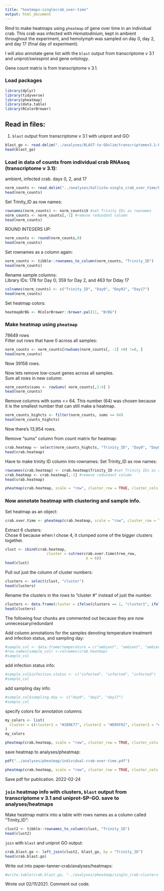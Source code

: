 ```yaml
---
title: "heatmaps-singlecrab_over-time"
output: html_document
---
```

Rmd to make heatmaps using `pheatmap` of gene over time in an individual crab. This crab was infected with _Hematodinium_, kept in ambient throughout the experiment, and hemolymph was sampled on day 0, day 2, and day 17 (final day of experiment). 

I will also annotate gene list with the `blast` output from transcriptome v 3.1 and uniprot/swissprot and gene ontology. 

Gene count matrix is from transcriptome v 3.1. 

### Load packages
```r
library(dplyr)
library(tidyverse)
library(pheatmap)
library(data.table)
library(RColorBrewer)
```

## Read in files: 

1. `blast` output from transcriptome v 3.1 with uniprot and GO:
```r
blast_go <- read.delim("../analyses/BLAST-to-GOslim/transcriptomev3.1-blast-uniprotGO.tab", header = TRUE)
head(blast_go)
```

### Load in data of counts from individual crab RNAseq (transcriptome v 3.1): 

ambient, infected crab. days 0, 2, and 17
```r
norm_counts <- read.delim("../analyses/kallisto-single_crab_over_time/kallisto-single-crab.isoform.counts.matrix")
head(norm_counts)
```

Set Trinity_ID as row names:
```r
rownames(norm_counts) <- norm_counts$X #set Trinity IDs as rownames
norm_counts <- norm_counts[,-1] #remove redundant column
head(norm_counts)
```

ROUND INTEGERS UP:
```r
norm_counts <- round(norm_counts,0)
head(norm_counts)
```

Set rownames as a column again:     
```r
norm_counts <- tibble::rownames_to_column(norm_counts, "Trinity_ID")
head(norm_counts)
```

Rename sample columns:     
Library IDs: 178 for Day 0; 359 for Day 2, and 463 for Dday 17
```r
colnames(norm_counts) <- c("Trinity_ID", "Day0", "Day02", "Day17")
head(norm_counts)
```

Set heatmap colors:
```r
heatmapBrBG <- RColorBrewer::brewer.pal(11, "BrBG")
```

### Make heatmap using `pheatmap`
78649 rows      
Filter out rows that have 0 across all samples:
```r
norm_counts <- norm_counts[rowSums(norm_counts[, -1] >0) !=0, ]
head(norm_counts)
```
Now 39158 rows.    

Now lets remove low-count genes across all samples.        
Sum all rows in new column:            
```r
norm_counts$sums <- rowSums( norm_counts[,2:4] )
head(norm_counts)
```

Remove columns with sums <= 64. This number (64) was chosen because it is the smallest number that can still make a heatmap. 
```r
norm_counts_highcts <- filter(norm_counts, sums >= 64)
head(norm_counts_highcts)
```
Now there's 13,954 rows. 

Remove "sums" column from count matrix for heatmap:      
```r
crab.heatmap <- select(norm_counts_highcts, "Trinity_ID", "Day0", "Day02", "Day17")
head(crab.heatmap)
```

Have to make trinity ID column into rownames:
Set Trinity_ID as row names:
```r
rownames(crab.heatmap) <- crab.heatmap$Trinity_ID #set Trinity IDs as rownames
crab.heatmap <- crab.heatmap[,-1] #remove redundant column
head(crab.heatmap)
```

```r
pheatmap(crab.heatmap, scale = "row", cluster_row = TRUE, cluster_cols = FALSE, clustering_distance_rows = "euclidean", clustering_method = "average", show_rownames = FALSE, show_colnames = TRUE, treeheight_col = 80, legend = TRUE, color = heatmapBrBG, fontsize_col = 12, fontsize_row = 12)
```

### Now annotate heatmap with clustering and sample info. 

Set heatmap as an object:
```r
crab.over.time <- pheatmap(crab.heatmap, scale = "row", cluster_row = TRUE, cluster_cols = FALSE, clustering_distance_rows = "euclidean", clustering_method = "average", show_rownames = FALSE, show_colnames = TRUE, treeheight_col = 80, legend = TRUE, color = heatmapBrBG, fontsize_col = 12, fontsize_row = 12)
```

Extract 6 clusters:   
Chose 6 because when I chose 4, it clumped some of the bigger clusters together.
```r
clust <- cbind(crab.heatmap,
                   cluster = cutree(crab.over.time$tree_row,
                                     k = 6))
head(clust)
```

Pull out just the column of cluster numbers:
```r
clusters <- select(clust, "cluster")
head(clusters)
```

Rename the clusters in the rows to "cluster #" instead of just the number. 
```r
clusters <- data.frame(cluster = ifelse(clusters == 1, "cluster1", ifelse(clusters == 2, "cluster2", ifelse(clusters == 3, "cluster3", ifelse(clusters == 4, "cluster4", ifelse(clusters == 5, "cluster5", "cluster6"))))))
head(clusters)
```

The following four chunks are commented out because they are now unnecessary/redundant

Add column annotations for the samples denoting temperature treatment and infection status, and sampling day:
```r
#sample_col <- data.frame(temperature = c("ambient", "ambient", "ambient"))
#row.names(sample_col) <-colnames(crab.heatmap)
#sample_col
```

add infection status info:
```r
#sample_col$infection.status <- c("infected", "infected", "infected")
#sample_col
```

add sampling day info:
```r
#sample_col$sampling.day <- c("day0", "day2", "day17")
#sample_col
```

specify colors for annotation columns:
```r
my_colors <- list(
  cluster = c(cluster1 = "#1B9E77", cluster2 = "#D95F02", cluster3 = "#7570B3", cluster4 = "#E7298A", cluster5 = "#cc4ee0", cluster6 = "#82ed82")
)
my_colors
```


```r
pheatmap(crab.heatmap, scale = "row", cluster_row = TRUE, cluster_cols = FALSE, clustering_distance_rows = "euclidean", clustering_method = "average", annotation_colors = my_colors, annotation_row = clusters, show_rownames = FALSE, show_colnames = TRUE, treeheight_col = 200, legend = TRUE, color = heatmapBrBG, fontsize_col = 12, fontsize_row = 12)
```

save heatmap to analyses/pheatmap:
```r
pdf("../analyses/pheatmap/individual-crab-over-time.pdf")

pheatmap(crab.heatmap, scale = "row", cluster_row = TRUE, cluster_cols = FALSE, clustering_distance_rows = "euclidean", clustering_method = "average", annotation_colors = my_colors, annotation_row = clusters, show_rownames = FALSE, show_colnames = TRUE, treeheight_col = 200, legend = TRUE, color = heatmapBrBG, fontsize_col = 12, fontsize_row = 12)
```
Save pdf for publication. 2022-02-24

### `join` heatmap info with clusters, `blast` output from transcriptome v 3.1 and uniprot-SP-GO. save to analyses/heatmaps

Make heatmap matrix into a table with rows names as a column called "Trinity_ID":
```r
clust2 <- tibble::rownames_to_column(clust, "Trinity_ID")
head(clust2)
```

`join` with `blast` and uniprot GO output:
```r
crab.blast.go <- left_join(clust2, blast_go, by = "Trinity_ID")
head(crab.blast.go)
```

Write out into paper-tanner-crab/analyses/heatmaps:
```r
#write.table(crab.blast.go, "../analyses/pheatmap/single_crab-clusters-blast-GO.tab", sep = '\t', quote = FALSE, row.names = FALSE)
```
Wrote out 02/11/2021. Comment out code. 




